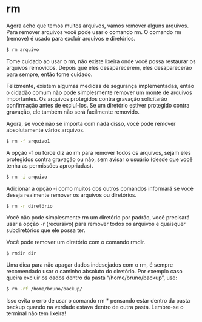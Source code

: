 # rm

Agora acho que temos muitos arquivos, vamos remover alguns arquivos. Para remover arquivos você pode usar o comando rm. O comando rm (remove) é usado para excluir arquivos e diretórios.


```bash
$ rm arquivo
```


Tome cuidado ao usar o rm, não existe lixeira onde você possa restaurar os arquivos removidos. Depois que eles desaparecerem, eles desaparecerão para sempre, então tome cuidado.

Felizmente, existem algumas medidas de segurança implementadas, então o cidadão comum não pode simplesmente remover um monte de arquivos importantes. Os arquivos protegidos contra gravação solicitarão confirmação antes de excluí-los. Se um diretório estiver protegido contra gravação, ele também não será facilmente removido.

Agora, se você não se importa com nada disso, você pode remover absolutamente vários arquivos.

```bash
$ rm -f arquivo1
```

A opção -f ou force diz ao rm para remover todos os arquivos, sejam eles protegidos contra gravação ou não, sem avisar o usuário (desde que você tenha as permissões apropriadas).

```bash
$ rm -i arquivo
```

Adicionar a opção -i como muitos dos outros comandos informará se você deseja realmente remover os arquivos ou diretórios.

```bash
$ rm -r diretório
```

Você não pode simplesmente rm um diretório por padrão, você precisará usar a opção -r (recursivo) para remover todos os arquivos e quaisquer subdiretórios que ele possa ter.

Você pode remover um diretório com o comando rmdir.

```bash
$ rmdir dir
```

Uma dica para não apagar dados indesejados com o rm, é sempre recomendado usar o caminho absoluto do diretório. Por exemplo caso queira excluir os dados dentro da pasta “/home/bruno/backup”, use:

```bash
$ rm -rf /home/bruno/backup/
```

Isso evita o erro de usar o comando rm * pensando estar dentro da pasta backup quando na verdade estava dentro de outra pasta. Lembre-se o terminal não tem lixeira!